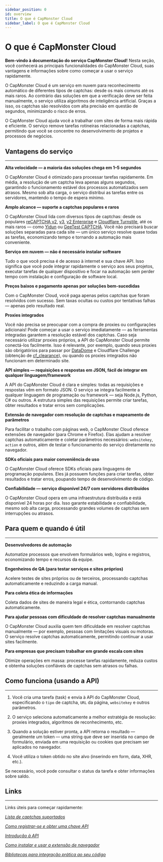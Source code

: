 ```yaml
---
sidebar_position: 0
id: overview
title: O que é CapMonster Cloud
sidebar_label: O que é CapMonster Cloud
---
```


<ArticleHead slug="overview" />


# O que é CapMonster Cloud

**Bem-vindo à documentação do serviço CapMonster Cloud!**
Nesta seção, você conhecerá as principais funcionalidades do CapMonster Cloud, suas vantagens e informações sobre como começar a usar o serviço rapidamente.

O CapMonster Cloud é um serviço em nuvem para reconhecimento automático de diferentes tipos de captchas: desde os mais comuns até os mais raros. Ao contrário das soluções em que a verificação deve ser feita manualmente, o serviço utiliza algoritmos de inteligência artificial. Graças a isso, os captchas são resolvidos com alta precisão em questão de segundos, minimizando o risco de erros.

O CapMonster Cloud ajuda você a trabalhar com sites de forma mais rápida e eficiente. O serviço remove tarefas rotineiras relacionadas a captchas, permitindo que você se concentre no desenvolvimento de projetos e processos de negócios.

## Vantagens do serviço

---

**Alta velocidade — a maioria das soluções chega em 1–5 segundos**

O CapMonster Cloud é otimizado para processar tarefas rapidamente. Em média, a resolução de um captcha leva apenas alguns segundos, garantindo o funcionamento estável dos processos automatizados sem atrasos. Mesmo sob alta carga, o serviço distribui as tarefas entre os servidores, mantendo o tempo de espera mínimo.

**Amplo alcance — suporte a captchas populares e raros**

O CapMonster Cloud lida com diversos tipos de captchas: desde os populares [reCAPTCHA v2](./captchas/no-captcha-task), [v3](./captchas/recaptcha-v3-task), [v2 Enterprise](./captchas/recaptcha-v2-enterprise-task) e [Cloudflare Turnstile](./captchas/turnstile-task), até os mais raros — como [Yidun](./captchas/yidun-task) ou [GeeTest CAPTCHA](./captchas/geetest-task). Você não precisará buscar soluções separadas para cada site — um único serviço resolve quase todas as tarefas, economizando tempo e tornando a automação mais conveniente.

**Serviço em nuvem — não é necessário instalar software**

Tudo o que você precisa é de acesso à internet e sua chave API. Isso significa que você pode integrar rapidamente o serviço aos seus projetos, executar tarefas de qualquer dispositivo e focar na automação sem perder tempo com instalação e configuração de software local.

**Preços baixos e pagamento apenas por soluções bem-sucedidas**

Com o CapMonster Cloud, você paga apenas pelos captchas que foram resolvidos com sucesso. Sem taxas ocultas ou custos por tentativas falhas — apenas pelo resultado real.

**Proxies integrados**

Você não precisa se preocupar com a compra de proxies ou configurações adicionais! Pode começar a usar o serviço imediatamente — as ferramentas integradas garantem a resolução estável dos captchas. Caso seja necessário utilizar proxies próprios, a API do CapMonster Cloud permite conectá-los facilmente. Isso é relevante, por exemplo, quando seus proxies são obrigatórios para passar por [DataDome](./captchas/datadome) e Cloudflare Challenge (obtenção de [cf_clearance](./captchas/turnstile-task#opção-3-challenge)), ou quando os proxies integrados não funcionam em determinado site.

**API simples — requisições e respostas em JSON, fácil de integrar em qualquer linguagem/framework**

A API do CapMonster Cloud é clara e simples: todas as requisições e respostas vêm em formato JSON. O serviço se integra facilmente a qualquer linguagem de programação ou framework — seja Node.js, Python, C# ou outros. A estrutura simples das requisições permite criar tarefas, obter resultados e tratar erros sem complicações.

**Extensão de navegador com resolução de captchas e mapeamento de parâmetros**

Para facilitar o trabalho com páginas web, o CapMonster Cloud oferece extensões de navegador (para Chrome e Firefox). Elas ajudam a resolver captchas automaticamente e coletar parâmetros necessários: `websitekey`, `action` e outros, além de testar o funcionamento do serviço diretamente no navegador.

**SDKs oficiais para maior conveniência de uso**

O CapMonster Cloud oferece SDKs oficiais para linguagens de programação populares. Eles já possuem funções para criar tarefas, obter resultados e tratar erros, poupando tempo de desenvolvimento de código.

**Confiabilidade — serviço disponível 24/7 com servidores distribuídos**

O CapMonster Cloud opera em uma infraestrutura distribuída e está disponível 24 horas por dia. Isso garante estabilidade e confiabilidade, mesmo sob alta carga, processando grandes volumes de captchas sem interrupções ou atrasos.

## Para quem e quando é útil

---

**Desenvolvedores de automação**

Automatize processos que envolvem formulários web, logins e registros, economizando tempo e recursos da equipe.

**Engenheiros de QA (para testar serviços e sites próprios)**

Acelere testes de sites próprios ou de terceiros, processando captchas automaticamente e reduzindo a carga manual.

**Para coleta ética de informações**

Coleta dados de sites de maneira legal e ética, contornando captchas automaticamente.

**Para ajudar pessoas com dificuldade de resolver captchas manualmente**

O CapMonster Cloud auxilia quem tem dificuldade em resolver captchas manualmente — por exemplo, pessoas com limitações visuais ou motoras. O serviço resolve captchas automaticamente, permitindo continuar a usar sites facilmente.

**Para empresas que precisam trabalhar em grande escala com sites**

Otimize operações em massa: processe tarefas rapidamente, reduza custos e obtenha soluções confiáveis de captchas sem atrasos ou falhas.

## Como funciona (usando a API)

---

1. Você cria uma tarefa (task) e envia à API do CapMonster Cloud, especificando o `tipo` de captcha, `URL` da página, `websitekey` e outros parâmetros.

2. O serviço seleciona automaticamente a melhor estratégia de resolução: proxies integrados, algoritmos de reconhecimento, etc.

3. Quando a solução estiver pronta, a API retorna o resultado — geralmente um token — uma string que deve ser inserida no campo de formulário, enviada em uma requisição ou cookies que precisam ser aplicados no navegador.

4. Você utiliza o token obtido no site alvo (inserindo em form, data, XHR, etc.).

Se necessário, você pode consultar o status da tarefa e obter informações sobre saldo.

## Links

---

Links úteis para começar rapidamente:

[*Lista de captchas suportados*](https://docs.capmonster.cloud/pt-br/docs/captchas)

[*Como registrar-se e obter uma chave API*](https://docs.capmonster.cloud/pt-br/docs/getting-start)

[*Introdução à API*](https://docs.capmonster.cloud/pt-br/docs/category/api)

[*Como instalar e usar a extensão de navegador*](https://docs.capmonster.cloud/pt-br/docs/extension)

[*Bibliotecas para integração prática ao seu código*](https://docs.capmonster.cloud/pt-br/docs/getting-start/#%D0%BF%D1%80%D0%B8%D0%BC%D0%B5%D1%80%D1%8B-%D0%BA%D0%BE%D0%B4%D0%B0)

